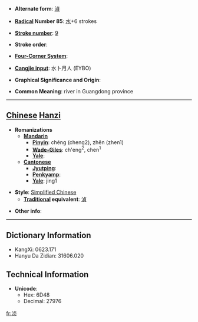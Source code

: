 * '''Alternate form''': [[湞]]

* '''[[Wiktionary:Chinese radical index| Radical]] Number 85''': [[Wiktionary:Chinese radical index 水|水]]+6 strokes

* '''[[Wiktionary:Chinese total strokes index|Stroke number]]''': [[Wiktionary:Chinese total strokes index 9|9]]

* '''Stroke order''': 

* '''[[Wiktionary:Chinese four corner index|Four-Corner System]]''': 

* '''[[Wiktionary:Chinese Cangjie index|Cangjie input]]''': 水卜月人 (EYBO)

* '''Graphical Significance and Origin''': 

* '''Common Meaning''': river in Guangdong province

----

== [[Chinese]] [[Hanzi]] ==

* '''Romanizations'''
** '''[[Mandarin]]'''
*** '''[[Pinyin]]''': chéng (cheng2), zhēn (zhen1)
*** '''[[Wade-Giles]]''': ch'eng<sup>2</sup>, chen<sup>1</sup>
*** '''[[Yale]]''': 
** '''[[Cantonese]]'''
*** '''[[Jyutping]]''':
*** '''[[Penkyamp]]''': 
*** '''[[Yale]]''': jing1

* '''Style''': [[Simplified Chinese]] 
** '''[[Traditional Chinese|Traditional]] equivalent''': [[湞]]

* '''Other info''': 

----

== Dictionary Information ==

* KangXi: 0623.171
* Hanyu Da Zidian: 31606.020

== Technical Information ==

* '''Unicode''':
** Hex: 6D48
** Decimal: 27976

[[fr:浈]]